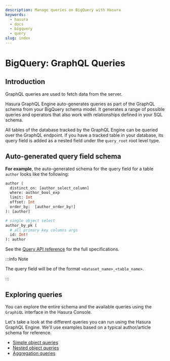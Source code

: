 ```yaml
---
description: Manage queries on BigQuery with Hasura
keywords:
  - hasura
  - docs
  - bigquery
  - query
slug: index
---
```


# BigQuery: GraphQL Queries

## Introduction

GraphQL queries are used to fetch data from the server.

Hasura GraphQL Engine auto-generates queries as part of the GraphQL schema from your BigQuery schema model. It generates
a range of possible queries and operators that also work with relationships defined in your SQL schema.

All tables of the database tracked by the GraphQL Engine can be queried over the GraphQL endpoint. If you have a tracked
table in your database, its query field is added as a nested field under the `query_root` root level type.

## Auto-generated query field schema

**For example**, the auto-generated schema for the query field for a table `author` looks like the following:

```graphql
author (
  distinct_on: [author_select_column]
  where: author_bool_exp
  limit: Int
  offset: Int
  order_by:  [author_order_by!]
): [author]

# single object select
author_by_pk (
  # all primary key columns args
  id: Int!
): author
```

See the [Query API reference](/api-reference/graphql-api/query.mdx) for the full specifications.

:::info Note

The query field will be of the format `<dataset_name>_<table_name>`.

:::

## Exploring queries

You can explore the entire schema and the available queries using the `GraphiQL` interface in the Hasura Console.

Let's take a look at the different queries you can run using the Hasura GraphQL Engine. We'll use examples based on a
typical author/article schema for reference.

- [Simple object queries](/queries/bigquery/simple-object-queries.mdx)
- [Nested object queries](/queries/bigquery/nested-object-queries.mdx)
- [Aggregation queries](/queries/bigquery/aggregation-queries.mdx)

